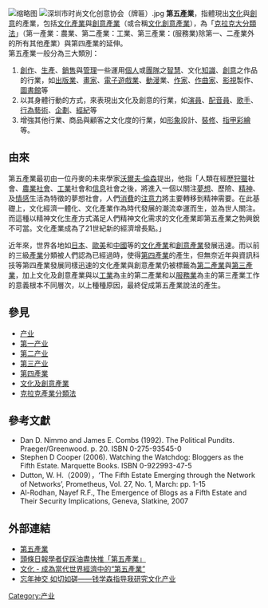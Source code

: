 {{expert|time=2014-04-18T01:55:56+00:00}}
{{noteTA
|T=zh-hk:第五產業;
|1=zh-hk:文化及創意產業;zh-tw:文化創意產業;
}}
[[File:Human_terrain_teams.jpg|缩略图]]
[[File:深圳市时尚文化创意协会（牌匾）.jpg|thumb]]
'''第五產業'''，指體現出[[文化|文化]]與[[創意|創意]]的產業，包括[[文化產業|文化產業]]與[[創意產業|創意產業]]（或合稱[[文化創意產業|文化創意產業]]），為「[[克拉克大分類法|克拉克大分類法]]」（第一產業：農業、第二產業：工業、第三產業：(服務業)除第一、二產業外的所有其他產業）與第四產業的延伸。<br>
第五產業一般分為三大類別：
# [[創作|創作]]、[[生產|生產]]、[[銷售|銷售]]與[[管理|管理]]一些運用[[個人|個人]]或[[團隊|團隊]]之[[智慧|智慧]]、文化[[知識|知識]]、[[創意|創意]]之作品的行業，如[[出版業|出版業]]、[[畫家|畫家]]、[[電子遊戲業|電子遊戲業]]、[[動漫|動漫]]業、[[作家|作家]]、[[作曲家|作曲家]]、[[影視|影視]]製作、[[圖書館|圖書館]]等<br>
# 以其身體行動的方式，來表現出文化及創意的行業，如[[演員|演員]]、[[配音員|配音員]]、[[歌手|歌手]]、[[行為藝術|行為藝術]]、[[企劃|企劃]]、[[經紀|經紀]]等<br>
# 增強其他行業、商品與顧客之文化度的行業，如[[形象|形象]]設計、[[裝修|裝修]]、[[指甲彩繪|指甲彩繪]]等。

==由來==

第五產業最初由一位丹麥的未來學家[[沃爾夫·倫森|沃爾夫·倫森]]提出，他指「人類在經歷[[狩獵|狩獵]]社會、[[農業社會|農業社會]]、[[工業|工業]]社會和[[信息|信息]]社會之後，將進入一個以關注[[夢想|夢想]]、歷險、[[精神|精神]]、及[[情感|情感]]生活為特徵的夢想社會，人們[[消費|消費]]的[[注意力|注意力]]將主要轉移到精神需要。在此基礎上，文化經濟一體化、文化產業作為時代發展的潮流幸運而生，並為世人關注。而這種以精神文化生產方式滿足人們精神文化需求的文化產業即第五產業之勃興銳不可當。文化產業成為了21世紀新的經濟增長點。」

近年來，世界各地如[[日本|日本]]、[[歐美|歐美]]和[[中國|中國]]等的[[文化產業|文化產業]]和[[創意產業|創意產業]]發展迅速。而以前的三級[[產業|產業]]分類被人們認為已經過時，使得[[第四產業|第四產業]]的產生，但無奈近年與資訊科技等第四產業發展同樣迅速的文化產業與創意產業仍被標籤為[[第二產業|第二產業]]與[[第三產業|第三產業]]，加上文化及創意產業與以[[工業|工業]]為主的第二產業和以[[服務業|服務業]]為主的第三產業工作的意義根本不同層次，以上種種原因，最終促成第五產業說法的產生。

== 參見 ==
* [[产业|产业]]
* [[第一产业|第一产业]]
* [[第二产业|第二产业]]
* [[第三产业|第三产业]]
* [[第四產業|第四產業]]
* [[文化及創意產業|文化及創意產業]]
* [[克拉克產業分類法|克拉克產業分類法]]

==參考文獻==
* Dan D. Nimmo and James E. Combs (1992). The Political Pundits. Praeger/Greenwood. p. 20. ISBN 0-275-93545-0
* Stephen D Cooper (2006). Watching the Watchdog: Bloggers as the Fifth Estate. Marquette Books. ISBN 0-922993-47-5
* Dutton, W. H.（2009），‘The Fifth Estate Emerging through the Network of Networks’, Prometheus, Vol. 27, No. 1, March: pp. 1-15
* Al-Rodhan, Nayef R.F., The Emergence of Blogs as a Fifth Estate and Their Security Implications, Geneva, Slatkine, 2007

==外部連結==
* [http://www.twwiki.com/wiki/第五產業 第五產業]
* [http://news.stheadline.com/dailynews/content_hk/2013/11/26/264167.asp 頭條日報學者促踩油盡快推「第五產業」]
* [http://www.cqvip.com/QK/97674X/201009/35118151.html 文化 - 成為當代世界經濟中的“第五產業”]
* [http://www.cqvip.com/QK/80655X/200901/29301615.html 忘年神交 如切如磋——钱学森指导我研究文化产业]

{{产业}}  

[[Category:产业|Category:产业]]